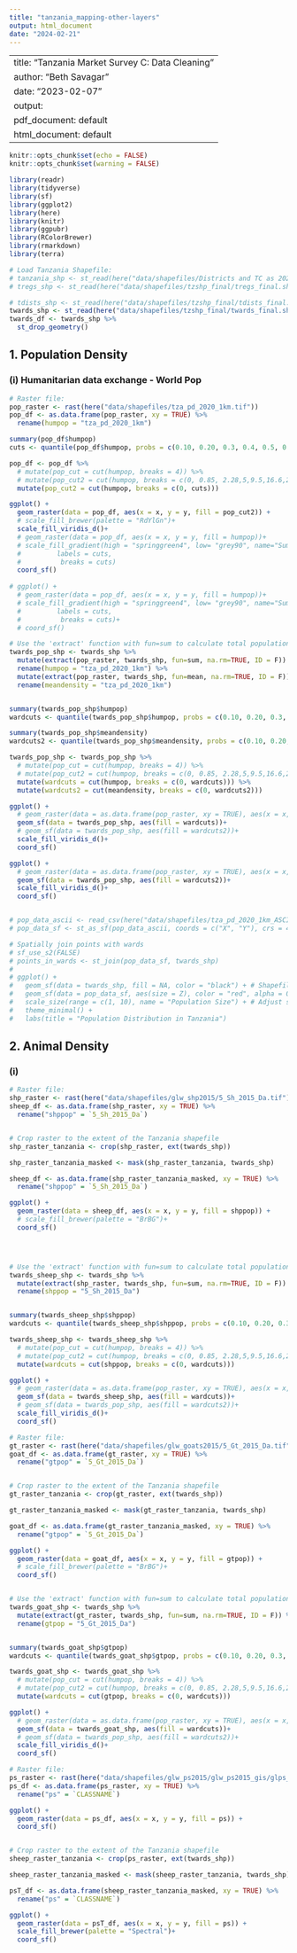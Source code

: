 ```yaml
---
title: "tanzania_mapping-other-layers"
output: html_document
date: "2024-02-21"
---
```

---
title: "Tanzania Market Survey C: Data Cleaning"
author: "Beth Savagar"
date: "2023-02-07"
output:
  pdf_document: default
  html_document: default
---

```r
knitr::opts_chunk$set(echo = FALSE)
knitr::opts_chunk$set(warning = FALSE)

```

```r
library(readr)
library(tidyverse)
library(sf)
library(ggplot2)
library(here)
library(knitr)
library(ggpubr)
library(RColorBrewer)
library(rmarkdown)
library(terra)

```

```r
# Load Tanzania Shapefile:
# tanzania_shp <- st_read(here("data/shapefiles/Districts and TC as 2020.shp")) # with district boundaries
# tregs_shp <- st_read(here("data/shapefiles/tzshp_final/tregs_final.shp")) 

# tdists_shp <- st_read(here("data/shapefiles/tzshp_final/tdists_final.shp")) # with district boundaries
twards_shp <- st_read(here("data/shapefiles/tzshp_final/twards_final.shp"))
twards_df <- twards_shp %>% 
  st_drop_geometry()

```


## 1. Population Density

### (i) Humanitarian data exchange - World Pop

```r

# Raster file:
pop_raster <- rast(here("data/shapefiles/tza_pd_2020_1km.tif"))
pop_df <- as.data.frame(pop_raster, xy = TRUE) %>%
  rename(humpop = "tza_pd_2020_1km")

summary(pop_df$humpop)
cuts <- quantile(pop_df$humpop, probs = c(0.10, 0.20, 0.3, 0.4, 0.5, 0.60, 0.7, 0.80, 0.9, 1))

pop_df <- pop_df %>% 
  # mutate(pop_cut = cut(humpop, breaks = 4)) %>%
  # mutate(pop_cut2 = cut(humpop, breaks = c(0, 0.85, 2.28,5,9.5,16.6,27.5, 43.5,70,125,65400))) 
  mutate(pop_cut2 = cut(humpop, breaks = c(0, cuts)))

ggplot() +
  geom_raster(data = pop_df, aes(x = x, y = y, fill = pop_cut2)) +
  # scale_fill_brewer(palette = "RdYlGn")+
  scale_fill_viridis_d()+
  # geom_raster(data = pop_df, aes(x = x, y = y, fill = humpop))+
  # scale_fill_gradient(high = "springgreen4", low= "grey90", name="Sum", 
  #         labels = cuts,
  #          breaks = cuts)
  coord_sf()
  
# ggplot() +
  # geom_raster(data = pop_df, aes(x = x, y = y, fill = humpop))+
  # scale_fill_gradient(high = "springgreen4", low= "grey90", name="Sum", 
  #         labels = cuts,
  #          breaks = cuts)+
  # coord_sf()

```


```r

# Use the 'extract' function with fun=sum to calculate total population per ward
twards_pop_shp <- twards_shp %>% 
  mutate(extract(pop_raster, twards_shp, fun=sum, na.rm=TRUE, ID = F)) %>%
  rename(humpop = "tza_pd_2020_1km") %>%
  mutate(extract(pop_raster, twards_shp, fun=mean, na.rm=TRUE, ID = F)) %>% 
  rename(meandensity = "tza_pd_2020_1km")


summary(twards_pop_shp$humpop)
wardcuts <- quantile(twards_pop_shp$humpop, probs = c(0.10, 0.20, 0.3, 0.4, 0.5, 0.60, 0.7, 0.80, 0.9, 1))

summary(twards_pop_shp$meandensity)
wardcuts2 <- quantile(twards_pop_shp$meandensity, probs = c(0.10, 0.20, 0.3, 0.4, 0.5, 0.60, 0.7, 0.80, 0.9, 1))

twards_pop_shp <- twards_pop_shp %>% 
  # mutate(pop_cut = cut(humpop, breaks = 4)) %>%
  # mutate(pop_cut2 = cut(humpop, breaks = c(0, 0.85, 2.28,5,9.5,16.6,27.5, 43.5,70,125,65400))) 
  mutate(wardcuts = cut(humpop, breaks = c(0, wardcuts))) %>%
  mutate(wardcuts2 = cut(meandensity, breaks = c(0, wardcuts2)))

ggplot() +
  # geom_raster(data = as.data.frame(pop_raster, xy = TRUE), aes(x = x, y = y, fill = tza_pd_2020_1km)) +
  geom_sf(data = twards_pop_shp, aes(fill = wardcuts))+
  # geom_sf(data = twards_pop_shp, aes(fill = wardcuts2))+
  scale_fill_viridis_d()+
  coord_sf()

ggplot() +
  # geom_raster(data = as.data.frame(pop_raster, xy = TRUE), aes(x = x, y = y, fill = tza_pd_2020_1km)) +
  geom_sf(data = twards_pop_shp, aes(fill = wardcuts2))+
  scale_fill_viridis_d()+
  coord_sf()


# pop_data_ascii <- read_csv(here("data/shapefiles/tza_pd_2020_1km_ASCII_XYZ.csv"))
# pop_data_sf <- st_as_sf(pop_data_ascii, coords = c("X", "Y"), crs = 4326)

# Spatially join points with wards
# sf_use_s2(FALSE)
# points_in_wards <- st_join(pop_data_sf, twards_shp)
# 
# ggplot() +
#   geom_sf(data = twards_shp, fill = NA, color = "black") + # Shapefile boundary
#   geom_sf(data = pop_data_sf, aes(size = Z), color = "red", alpha = 0.6) + # Population points
#   scale_size(range = c(1, 10), name = "Population Size") + # Adjust size scale as needed
#   theme_minimal() +
#   labs(title = "Population Distribution in Tanzania")

```


## 2. Animal Density

### (i) 

```r

# Raster file:
shp_raster <- rast(here("data/shapefiles/glw_shp2015/5_Sh_2015_Da.tif"))
sheep_df <- as.data.frame(shp_raster, xy = TRUE) %>%
  rename("shppop" = `5_Sh_2015_Da`)


# Crop raster to the extent of the Tanzania shapefile
shp_raster_tanzania <- crop(shp_raster, ext(twards_shp))

shp_raster_tanzania_masked <- mask(shp_raster_tanzania, twards_shp)

sheep_df <- as.data.frame(shp_raster_tanzania_masked, xy = TRUE) %>%
  rename("shppop" = `5_Sh_2015_Da`)

ggplot() +
  geom_raster(data = sheep_df, aes(x = x, y = y, fill = shppop)) +
  # scale_fill_brewer(palette = "BrBG")+
  coord_sf()




# Use the 'extract' function with fun=sum to calculate total population per ward
twards_sheep_shp <- twards_shp %>% 
  mutate(extract(shp_raster, twards_shp, fun=sum, na.rm=TRUE, ID = F)) %>%
  rename(shppop = "5_Sh_2015_Da")


summary(twards_sheep_shp$shppop)
wardcuts <- quantile(twards_sheep_shp$shppop, probs = c(0.10, 0.20, 0.3, 0.4, 0.5, 0.60, 0.7, 0.80, 0.9, 1), na.rm = T)

twards_sheep_shp <- twards_sheep_shp %>% 
  # mutate(pop_cut = cut(humpop, breaks = 4)) %>%
  # mutate(pop_cut2 = cut(humpop, breaks = c(0, 0.85, 2.28,5,9.5,16.6,27.5, 43.5,70,125,65400))) 
  mutate(wardcuts = cut(shppop, breaks = c(0, wardcuts)))

ggplot() +
  # geom_raster(data = as.data.frame(pop_raster, xy = TRUE), aes(x = x, y = y, fill = tza_pd_2020_1km)) +
  geom_sf(data = twards_sheep_shp, aes(fill = wardcuts))+
  # geom_sf(data = twards_pop_shp, aes(fill = wardcuts2))+
  scale_fill_viridis_d()+
  coord_sf()


```

```r

# Raster file:
gt_raster <- rast(here("data/shapefiles/glw_goats2015/5_Gt_2015_Da.tif"))
goat_df <- as.data.frame(gt_raster, xy = TRUE) %>%
  rename("gtpop" = `5_Gt_2015_Da`)


# Crop raster to the extent of the Tanzania shapefile
gt_raster_tanzania <- crop(gt_raster, ext(twards_shp))

gt_raster_tanzania_masked <- mask(gt_raster_tanzania, twards_shp)

goat_df <- as.data.frame(gt_raster_tanzania_masked, xy = TRUE) %>%
  rename("gtpop" = `5_Gt_2015_Da`)

ggplot() +
  geom_raster(data = goat_df, aes(x = x, y = y, fill = gtpop)) +
  # scale_fill_brewer(palette = "BrBG")+
  coord_sf()


# Use the 'extract' function with fun=sum to calculate total population per ward
twards_goat_shp <- twards_shp %>% 
  mutate(extract(gt_raster, twards_shp, fun=sum, na.rm=TRUE, ID = F)) %>%
  rename(gtpop = "5_Gt_2015_Da")


summary(twards_goat_shp$gtpop)
wardcuts <- quantile(twards_goat_shp$gtpop, probs = c(0.10, 0.20, 0.3, 0.4, 0.5, 0.60, 0.7, 0.80, 0.9, 1), na.rm = T)

twards_goat_shp <- twards_goat_shp %>% 
  # mutate(pop_cut = cut(humpop, breaks = 4)) %>%
  # mutate(pop_cut2 = cut(humpop, breaks = c(0, 0.85, 2.28,5,9.5,16.6,27.5, 43.5,70,125,65400))) 
  mutate(wardcuts = cut(gtpop, breaks = c(0, wardcuts)))

ggplot() +
  # geom_raster(data = as.data.frame(pop_raster, xy = TRUE), aes(x = x, y = y, fill = tza_pd_2020_1km)) +
  geom_sf(data = twards_goat_shp, aes(fill = wardcuts))+
  # geom_sf(data = twards_pop_shp, aes(fill = wardcuts2))+
  scale_fill_viridis_d()+
  coord_sf()


```


```r

# Raster file:
ps_raster <- rast(here("data/shapefiles/glw_ps2015/glw_ps2015_gis/glps_gleam_61113_10km.tif"))
ps_df <- as.data.frame(ps_raster, xy = TRUE) %>%
  rename("ps" = `CLASSNAME`)

ggplot() +
  geom_raster(data = ps_df, aes(x = x, y = y, fill = ps)) +
  coord_sf()


# Crop raster to the extent of the Tanzania shapefile
sheep_raster_tanzania <- crop(ps_raster, ext(twards_shp))

sheep_raster_tanzania_masked <- mask(sheep_raster_tanzania, twards_shp)

psT_df <- as.data.frame(sheep_raster_tanzania_masked, xy = TRUE) %>%
  rename("ps" = `CLASSNAME`)

ggplot() +
  geom_raster(data = psT_df, aes(x = x, y = y, fill = ps)) +
  scale_fill_brewer(palette = "Spectral")+
  coord_sf()



```
